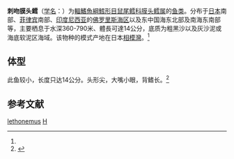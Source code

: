 {{Speciesbox
| name = 刺吻膜头鳕
| status = NE
| status_system = IUCN3.1
| image = 
| genus = Hymenocephalus
| species = lethonemus
| authority = (Jordan et Gilbert, 1904)<ref name='id6783'>{{cite web| url =http://www.bioinfo.cn/db05/BjdwSpecies.php?action=view&id=6783| title =刺吻膜头鳕| work =《中国动物物种编目数据库》| publisher =中国科学院微生物研究所| author =中国科学院动物研究所| accessdate =2009-04-11| deadurl =yes| archiveurl =https://web.archive.org/web/20160305002912/http://www.bioinfo.cn/db05/BjdwSpecies.php?action=view&id=6783| archivedate =2016-03-05}}</ref>
}}

'''刺吻膜头鳕'''（[[学名|学名]]：{{lang|la|''Hymenocephalus lethonemus''}}）为[[輻鰭魚綱|輻鰭魚綱]][[鱈形目|鱈形目]][[鼠尾鳕科|鼠尾鳕科]][[膜头鳕属|膜头鳕属]]的[[鱼类|鱼类]]。分布于[[日本|日本]]南部、[[菲律宾|菲律宾]]南部、[[印度尼西亚|印度尼西亚]]的[[佛罗里斯海区|佛罗里斯海区]]以及东中国海东北部及南海东南部等，主要栖息于水深360-790米、體長可達14公分，底质为粗黑沙以及灰沙泥或海底软泥区海域。该物种的模式产地在日本[[相模灣|相模灣]]。<ref name='id6783'/>

== 体型 ==
此鱼较小，长度只达14公分。头形尖，大嘴小眼，背鳍长。<ref>{{cite journal 
 |url=http://www.sinica.edu.tw/zool/zoolstud/43.1/35.pdf 
 |journal=Zoological Studies 43(1): 35-50 (2004) 
 |title=A New Species, Caelorinchus sheni, and 19 New Records of Grenadiers (Pisces: Gadiformes: Macrouridae) from Taiwan 
 |author=Mei-Luen Chiou1, Kwang-Tsao Shao1,and Tomio Iwamoto 
 |deadurl=yes 
 |archiveurl=https://web.archive.org/web/20051105094014/http://www.sinica.edu.tw/zool/zoolstud/43.1/35.pdf 
 |archivedate=2005-11-05 
 |access-date=2009-06-15 
 }}</ref>

== 参考文献 ==
{{reflist}}

{{Wikispecies|Hymenocephalus lethonemus}}
{{Taxonbar|from=Q2693357}}

[[Category:膜头鳕属|lethonemus]]
[[Category:1904年描述的魚類|H]]


{{鳕形目小作品}}
